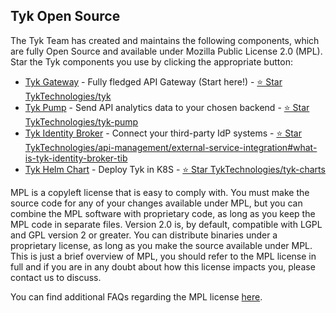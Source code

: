 ---
---

## Tyk Open Source 

The Tyk Team has created and maintains the following components, which are fully Open Source and available under Mozilla Public License 2.0 (MPL). Star the Tyk components you use by clicking the appropriate button:

* [Tyk Gateway](tyk-oss-gateway) - Fully fledged API Gateway (Start here!) - <a href="https://github.com/TykTechnologies/tyk" className="github-button" target="_blank" rel="noopener noreferrer">⭐ Star TykTechnologies/tyk</a>
* [Tyk Pump](tyk-pump) - Send API analytics data to your chosen backend - <a href="https://github.com/TykTechnologies/tyk-pump" className="github-button" target="_blank" rel="noopener noreferrer">⭐ Star TykTechnologies/tyk-pump</a>
* [Tyk Identity Broker](api-management/external-service-integration#what-is-tyk-identity-broker-tib) - Connect your third-party IdP systems - <a href="https://github.com/TykTechnologies/api-management/external-service-integration#what-is-tyk-identity-broker-tib" className="github-button" target="_blank" rel="noopener noreferrer">⭐ Star TykTechnologies/api-management/external-service-integration#what-is-tyk-identity-broker-tib</a>
* [Tyk Helm Chart](product-stack/tyk-charts/overview) - Deploy Tyk in K8S - <a href="https://github.com/TykTechnologies/tyk-charts" className="github-button" target="_blank" rel="noopener noreferrer">⭐ Star TykTechnologies/tyk-charts</a>

MPL is a copyleft license that is easy to comply with. You must make the source code for any of your changes available under MPL, but you can combine the MPL software with proprietary code, as long as you keep the MPL code in separate files. Version 2.0 is, by default, compatible with LGPL and GPL version 2 or greater. You can distribute binaries under a proprietary license, as long as you make the source available under MPL. This is just a brief overview of MPL, you should refer to the MPL license in full and if you are in any doubt about how this license impacts you, please contact us to discuss.

You can find additional FAQs regarding the MPL license [here](https://www.mozilla.org/en-US/MPL/2.0/FAQ/).